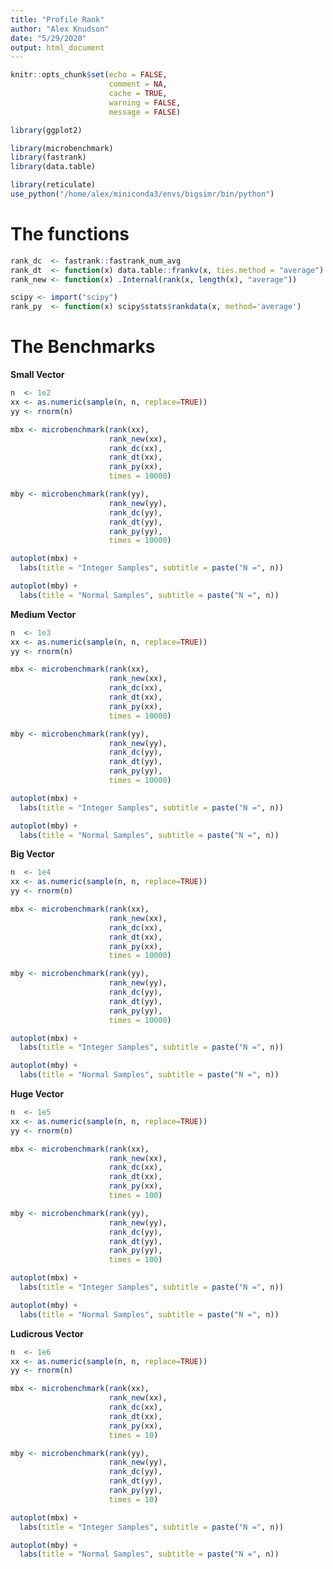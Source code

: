 ```yaml
---
title: "Profile Rank"
author: "Alex Knudson"
date: "5/29/2020"
output: html_document
---
```


```r
knitr::opts_chunk$set(echo = FALSE,
                      comment = NA,
                      cache = TRUE,
                      warning = FALSE,
                      message = FALSE)

library(ggplot2)

library(microbenchmark)
library(fastrank)
library(data.table)

library(reticulate)
use_python("/home/alex/miniconda3/envs/bigsimr/bin/python")
```


# The functions

```r
rank_dc  <- fastrank::fastrank_num_avg
rank_dt  <- function(x) data.table::frankv(x, ties.method = "average")
rank_new <- function(x) .Internal(rank(x, length(x), "average"))

scipy <- import("scipy")
rank_py  <- function(x) scipy$stats$rankdata(x, method='average')
```

# The Benchmarks

**Small Vector**

```r
n  <- 1e2
xx <- as.numeric(sample(n, n, replace=TRUE))
yy <- rnorm(n)

mbx <- microbenchmark(rank(xx),
                      rank_new(xx),
                      rank_dc(xx),
                      rank_dt(xx),
                      rank_py(xx),
                      times = 10000)

mby <- microbenchmark(rank(yy),
                      rank_new(yy),
                      rank_dc(yy),
                      rank_dt(yy),
                      rank_py(yy),
                      times = 10000)
```


```r
autoplot(mbx) + 
  labs(title = "Integer Samples", subtitle = paste("N =", n))

autoplot(mby) + 
  labs(title = "Normal Samples", subtitle = paste("N =", n))
```




**Medium Vector**

```r
n  <- 1e3
xx <- as.numeric(sample(n, n, replace=TRUE))
yy <- rnorm(n)

mbx <- microbenchmark(rank(xx),
                      rank_new(xx),
                      rank_dc(xx),
                      rank_dt(xx),
                      rank_py(xx),
                      times = 10000)

mby <- microbenchmark(rank(yy),
                      rank_new(yy),
                      rank_dc(yy),
                      rank_dt(yy),
                      rank_py(yy),
                      times = 10000)
```


```r
autoplot(mbx) + 
  labs(title = "Integer Samples", subtitle = paste("N =", n))

autoplot(mby) + 
  labs(title = "Normal Samples", subtitle = paste("N =", n))
```

**Big Vector**

```r
n  <- 1e4
xx <- as.numeric(sample(n, n, replace=TRUE))
yy <- rnorm(n)

mbx <- microbenchmark(rank(xx),
                      rank_new(xx),
                      rank_dc(xx),
                      rank_dt(xx),
                      rank_py(xx),
                      times = 10000)

mby <- microbenchmark(rank(yy),
                      rank_new(yy),
                      rank_dc(yy),
                      rank_dt(yy),
                      rank_py(yy),
                      times = 10000)
```


```r
autoplot(mbx) + 
  labs(title = "Integer Samples", subtitle = paste("N =", n))

autoplot(mby) + 
  labs(title = "Normal Samples", subtitle = paste("N =", n))
```


**Huge Vector**

```r
n  <- 1e5
xx <- as.numeric(sample(n, n, replace=TRUE))
yy <- rnorm(n)

mbx <- microbenchmark(rank(xx),
                      rank_new(xx),
                      rank_dc(xx),
                      rank_dt(xx),
                      rank_py(xx),
                      times = 100)

mby <- microbenchmark(rank(yy),
                      rank_new(yy),
                      rank_dc(yy),
                      rank_dt(yy),
                      rank_py(yy),
                      times = 100)
```


```r
autoplot(mbx) + 
  labs(title = "Integer Samples", subtitle = paste("N =", n))

autoplot(mby) + 
  labs(title = "Normal Samples", subtitle = paste("N =", n))
```

**Ludicrous Vector**

```r
n  <- 1e6
xx <- as.numeric(sample(n, n, replace=TRUE))
yy <- rnorm(n)

mbx <- microbenchmark(rank(xx),
                      rank_new(xx),
                      rank_dc(xx),
                      rank_dt(xx),
                      rank_py(xx),
                      times = 10)

mby <- microbenchmark(rank(yy),
                      rank_new(yy),
                      rank_dc(yy),
                      rank_dt(yy),
                      rank_py(yy),
                      times = 10)
```


```r
autoplot(mbx) + 
  labs(title = "Integer Samples", subtitle = paste("N =", n))

autoplot(mby) + 
  labs(title = "Normal Samples", subtitle = paste("N =", n))
```
